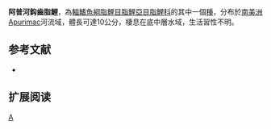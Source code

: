 {{Speciesbox 
| genus = Creagrutus
| species = ouranonastes
| status = NE
| status_system = IUCN3.1
| authority =  [[Vari|Vari]] & [[Harold|Harold]], 2001
| synonyms = 
}}
'''阿普河鈎齒脂鯉'''，為[[輻鰭魚綱|輻鰭魚綱]][[脂鯉目|脂鯉目]][[脂鯉亞目|脂鯉亞目]][[脂鯉科|脂鯉科]]的其中一個[[種|種]]，分布於[[南美洲|南美洲]]Apurimac河流域，體長可達10公分，棲息在底中層水域，生活習性不明。

==参考文献==
{{refbegin}}
*{{FishBase_species|genus=Creagrutus|species=ouranonastes|year=2014|month=1}}
{{refend}}

== 扩展阅读 ==
{{refbegin}}
{{wikispecies-inline|Creagrutus ouranonastes|阿普河鈎齒脂鯉}}
{{refend}}
{{Taxonbar|from=Q6417717}}

[[Category:鈎齒脂鯉屬|A]]


{{魚類小作品}}